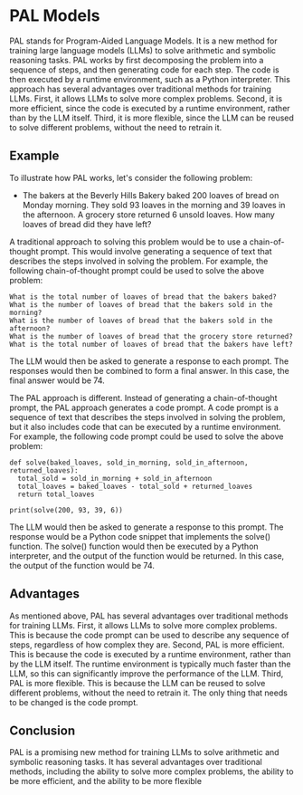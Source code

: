 # PAL Models

PAL stands for Program-Aided Language Models. It is a new method for training large language models (LLMs) to solve arithmetic and symbolic reasoning tasks. PAL works by first decomposing the problem into a sequence of steps, and then generating code for each step. The code is then executed by a runtime environment, such as a Python interpreter. This approach has several advantages over traditional methods for training LLMs. First, it allows LLMs to solve more complex problems. Second, it is more efficient, since the code is executed by a runtime environment, rather than by the LLM itself. Third, it is more flexible, since the LLM can be reused to solve different problems, without the need to retrain it.

## Example

To illustrate how PAL works, let's consider the following problem:

- The bakers at the Beverly Hills Bakery baked 200 loaves of bread on Monday morning. They sold 93 loaves in the morning and 39 loaves in the afternoon. A grocery store returned 6 unsold loaves. How many loaves of bread did they have left?

A traditional approach to solving this problem would be to use a chain-of-thought prompt. This would involve generating a sequence of text that describes the steps involved in solving the problem. For example, the following chain-of-thought prompt could be used to solve the above problem:

```
What is the total number of loaves of bread that the bakers baked?
What is the number of loaves of bread that the bakers sold in the morning?
What is the number of loaves of bread that the bakers sold in the afternoon?
What is the number of loaves of bread that the grocery store returned?
What is the total number of loaves of bread that the bakers have left?
```

The LLM would then be asked to generate a response to each prompt. The responses would then be combined to form a final answer. In this case, the final answer would be 74.

The PAL approach is different. Instead of generating a chain-of-thought prompt, the PAL approach generates a code prompt. A code prompt is a sequence of text that describes the steps involved in solving the problem, but it also includes code that can be executed by a runtime environment. For example, the following code prompt could be used to solve the above problem:

```
def solve(baked_loaves, sold_in_morning, sold_in_afternoon, returned_loaves):
  total_sold = sold_in_morning + sold_in_afternoon
  total_loaves = baked_loaves - total_sold + returned_loaves
  return total_loaves

print(solve(200, 93, 39, 6))
```

The LLM would then be asked to generate a response to this prompt. The response would be a Python code snippet that implements the solve() function. The solve() function would then be executed by a Python interpreter, and the output of the function would be returned. In this case, the output of the function would be 74.

## Advantages

As mentioned above, PAL has several advantages over traditional methods for training LLMs. First, it allows LLMs to solve more complex problems. This is because the code prompt can be used to describe any sequence of steps, regardless of how complex they are. Second, PAL is more efficient. This is because the code is executed by a runtime environment, rather than by the LLM itself. The runtime environment is typically much faster than the LLM, so this can significantly improve the performance of the LLM. Third, PAL is more flexible. This is because the LLM can be reused to solve different problems, without the need to retrain it. The only thing that needs to be changed is the code prompt.

## Conclusion

PAL is a promising new method for training LLMs to solve arithmetic and symbolic reasoning tasks. It has several advantages over traditional methods, including the ability to solve more complex problems, the ability to be more efficient, and the ability to be more flexible
